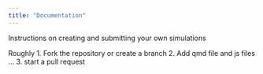 ```yaml
---
title: "Documentation"
---
```


Instructions on creating and submitting your own simulations 

Roughly
1. Fork the repository or create a branch
2. Add qmd file and js files ...
3. start a pull request